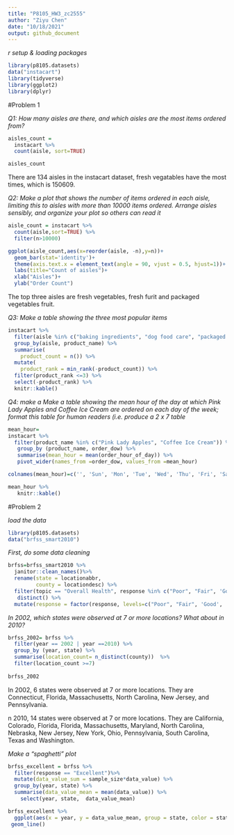 ```yaml
---
title: "P8105_HW3_zc2555"
author: "Ziyu Chen"
date: "10/18/2021"
output: github_document
---
```


_r setup & loading packages_
```r
library(p8105.datasets)
data("instacart")
library(tidyverse)
library(ggplot2)
library(dplyr)
```

#Problem 1

_Q1: How many aisles are there, and which aisles are the most items ordered from?_

```r
aisles_count =
  instacart %>%
  count(aisle, sort=TRUE)

aisles_count
```

There are 134 aisles in the instacart dataset, fresh vegatables have the most times, which is 150609. 


_Q2: Make a plot that shows the number of items ordered in each aisle, limiting this to aisles with more than 10000 items ordered. Arrange aisles sensibly, and organize your plot so others can read it_

```r
aisle_count = instacart %>%
  count(aisle,sort=TRUE) %>%
  filter(n>10000)

ggplot(aisle_count,aes(x=reorder(aisle, -n),y=n))+
  geom_bar(stat='identity')+
  theme(axis.text.x = element_text(angle = 90, vjust = 0.5, hjust=1))+
  labs(title="Count of aisles")+
  xlab("Aisles")+
  ylab("Order Count")
```

The top three aisles are fresh vegetables, fresh furit and packaged vegetables fruit.


_Q3: Make a table showing the three most popular items_


```r
instacart %>%
  filter(aisle %in% c("baking ingredients", "dog food care", "packaged vegetables fruits")) %>%
  group_by(aisle, product_name) %>%
  summarise(
    product_count = n()) %>%
  mutate(
    product_rank = min_rank(-product_count)) %>%
  filter(product_rank <=3) %>%
  select(-product_rank) %>%
  knitr::kable()
```


_Q4: make a Make a table showing the mean hour of the day at which Pink Lady Apples and Coffee Ice Cream are ordered on each day of the week; format this table for human readers (i.e. produce a 2 x 7 table_


```r
mean_hour=
instacart %>%
  filter(product_name %in% c("Pink Lady Apples", "Coffee Ice Cream")) %>%
   group_by (product_name, order_dow) %>%
   summarise(mean_hour = mean(order_hour_of_day)) %>%
   pivot_wider(names_from =order_dow, values_from =mean_hour) 

colnames(mean_hour)=c('', 'Sun', 'Mon', 'Tue', 'Wed', 'Thu', 'Fri', 'Sat')

mean_hour %>%
   knitr::kable()
```


#Problem 2

_load the data_
```r
library(p8105.datasets)
data("brfss_smart2010")
```

_First, do some data cleaning_

```r
brfss=brfss_smart2010 %>%
  janitor::clean_names()%>%
  rename(state = locationabbr,
         county = locationdesc) %>%
  filter(topic == "Overall Health", response %in% c("Poor", "Fair", 'Good', 'Very good',"Excellent")) %>%  
   distinct() %>% 
  mutate(response = factor(response, levels=c("Poor", "Fair", 'Good', 'Very good',"Excellent")))
```


_In 2002, which states were observed at 7 or more locations? What about in 2010?_
```r
brfss_2002= brfss %>%
  filter(year == 2002 | year ==2010) %>%
  group_by (year, state) %>%
  summarise(location_count= n_distinct(county))  %>%
  filter(location_count >=7)
   
brfss_2002

```
In 2002, 6 states were observed at 7 or more locations. They are Connecticut, Florida, Massachusetts, North Carolina, New Jersey, and Pennsylvania.

n 2010, 14 states were observed at 7 or more locations. They are California, Colorado, Florida, Florida, Massachusetts, Maryland, North Carolina, Nebraska, New Jersey, New York, Ohio, Pennsylvania, South Carolina, Texas and Washington.


_Make a “spaghetti” plot_


```r
brfss_excellent = brfss %>%
  filter(response == "Excellent")%>%
  mutate(data_value_sum = sample_size*data_value) %>% 
  group_by(year, state) %>%
  summarise(data_value_mean = mean(data_value)) %>% 
    select(year, state,  data_value_mean)

brfss_excellent %>%
  ggplot(aes(x = year, y = data_value_mean, group = state, color = state)) +
 geom_line()


```


